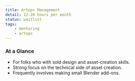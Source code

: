 ```yaml
---
title: Artops Management
detail: 12-20 hours per month
status: waitlist
tags:
    - mentoring
    - artops
---
```


### At a Glance

-   For folks who with sold design and asset-creation skills.
-   Strong focus on the technical side of asset creation.
-   Frequently involves making small Blender add-ons.
